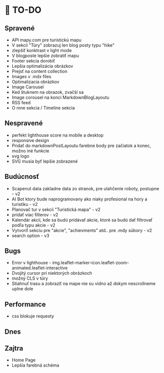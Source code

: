 # 🚀 TO-DO

## Spravené
- API mapy.com pre turistickú mapu
- V sekcii "Túry" zobrazuj len blog posty typu "hike"
- zlepšiť konktrast v light mode
- V blogposte lepšie zobratiť mapu
- Footer sekcia dorobiť
- Lepšia optimalizácia obrázkov
- Prejsť na content collection
- Images v .mdx files
- Optimalizacia obrázkov
- Image Carousel
- Ked štuknem na obrazok, zvačší sa
- Image corousel na konci MarkdownBlogLayoutu
- RSS feed
- O mne sekcia / Timeline sekcia

## Nespravené
- perfekt lighthouse score na mobile a desktop
- responsive design
- Pridať do markdownPostLayoutu farebne body pre začiatok a konec, možno iné funkcie
- svg logo
- SVG musia byť lepšie zobrazené

## Budúcnosť
- Scapenut data zakladne data zo stranok, pre ulahčenie roboty, postupne - v2
- AI Bot ktory bude naprogramovany ako niaky profesional na hory a turistiku - v2
- Planovač tur v sekcii "Turistická mapa" - v2
- pridať viac filterov - v2
- Kalendár akcií, kde sa budú pridávať akcie, ktoré sa budú dať filtrovať podľa typu akcie - v2
- Vytvoriť sekciu pre "akcie", "achievments" atd.. pre .mdy súbory - v2
- search option - v3

## Bugs
- Error v lighthouse - img.leaflet-marker-icon.leaflet-zoom-animated.leaflet-interactive
- Dvojitý cursor pri niektorých obrázkoch
- možný CLS v túry 
- Stiahnuť trasu a zobraziť na mape nie su vidno až dokym nescrollneme uplne dole

## Performance
- css blokuje requesty

## Dnes

## Zajtra
- Home Page
- Lepšia farebná schéma